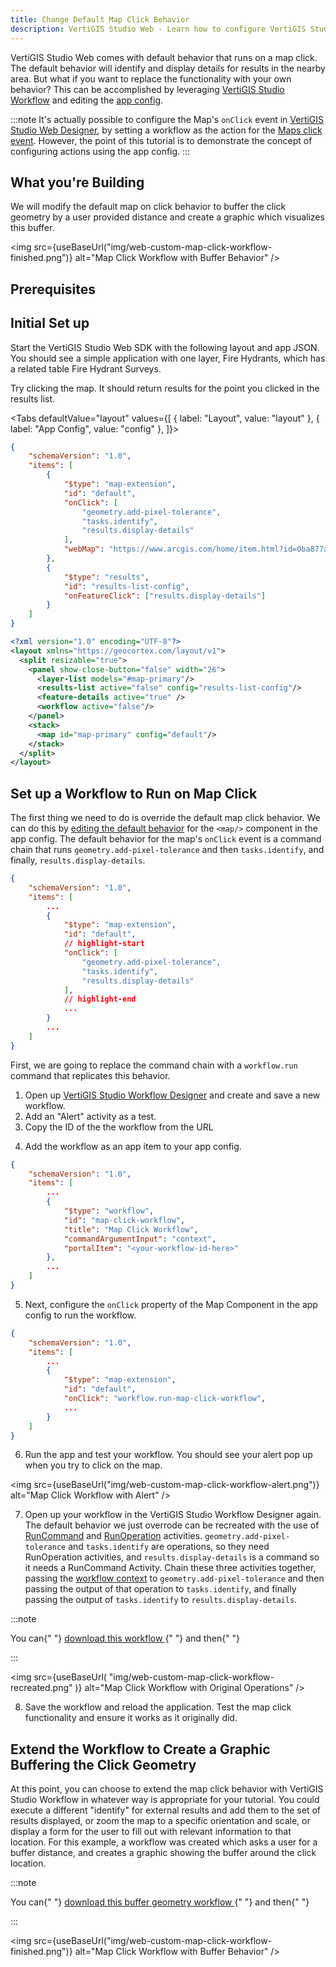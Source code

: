 ```yaml
---
title: Change Default Map Click Behavior
description: VertiGIS Studio Web - Learn how to configure VertiGIS Studio Web to change the default map click behavior
---
```



VertiGIS Studio Web comes with default behavior that runs on a map click. The default behavior will identify and display details for results in the nearby area. But what if you want to replace the functionality with your own behavior? This can be accomplished by leveraging [VertiGIS Studio Workflow](https://apps.vertigisstudio.com/workflow/designer/) and editing the [app config](configuration-app-config-getting-started.mdx).

:::note
It's actually possible to configure the Map's `onClick` event in [VertiGIS Studio Web Designer](https://apps.vertigisstudio.com/web/designer/), by setting a workflow as the action for the [Maps click event](https://docs.vertigisstudio.com/webviewer/latest/admin-help/Default.htm#gwv/component-settings.htm). However, the point of this tutorial is to demonstrate the concept of configuring actions using the app config.
:::

## What you're Building

We will modify the default map on click behavior to buffer the click geometry by a user provided distance and create a graphic which visualizes this buffer.

<img
    src={useBaseUrl("img/web-custom-map-click-workflow-finished.png")}
    alt="Map Click Workflow with Buffer Behavior"
/>

## Prerequisites

<PrereqsLayoutConfigEditingSnippet />

## Initial Set up

Start the VertiGIS Studio Web SDK with the following layout and app JSON. You should see a simple application with one layer, Fire Hydrants, which has a related table Fire Hydrant Surveys.

Try clicking the map. It should return results for the point you clicked in the results list.

<Tabs
  defaultValue="layout"
  values={[
    { label: "Layout", value: "layout" },
    { label: "App Config", value: "config" },
  ]}>
<TabItem value="config">

```json title="app/app.json"
{
    "schemaVersion": "1.0",
    "items": [
        {
            "$type": "map-extension",
            "id": "default",
            "onClick": [
                "geometry.add-pixel-tolerance",
                "tasks.identify",
                "results.display-details"
            ],
            "webMap": "https://www.arcgis.com/home/item.html?id=0ba877a4185448cb832af9a661031e31"
        },
        {
            "$type": "results",
            "id": "results-list-config",
            "onFeatureClick": ["results.display-details"]
        }
    ]
}
```

</TabItem>
<TabItem value="layout">

```xml title="app/layout.xml"
<?xml version="1.0" encoding="UTF-8"?>
<layout xmlns="https://geocortex.com/layout/v1">
  <split resizable="true">
    <panel show-close-button="false" width="26">
      <layer-list models="#map-primary"/>
      <results-list active="false" config="results-list-config"/>
      <feature-details active="true" />
      <workflow active="false"/>
    </panel>
    <stack>
      <map id="map-primary" config="default"/>
    </stack>
  </split>
</layout>
```

</TabItem>
</Tabs>

## Set up a Workflow to Run on Map Click

The first thing we need to do is override the default map click behavior. We can do this by [editing the default behavior](tutorial-change-default-behavior.mdx) for the `<map/>` component in the app config. The default behavior for the map's `onClick` event is a command chain that runs `geometry.add-pixel-tolerance` and then `tasks.identify`, and finally, `results.display-details`.

```json
{
    "schemaVersion": "1.0",
    "items": [
        ...
        {
            "$type": "map-extension",
            "id": "default",
            // highlight-start
            "onClick": [
                "geometry.add-pixel-tolerance",
                "tasks.identify",
                "results.display-details"
            ],
            // highlight-end
            ...
        }
        ...
    ]
}
```

First, we are going to replace the command chain with a `workflow.run` command that replicates this behavior.

1. Open up [VertiGIS Studio Workflow Designer](https://apps.vertigisstudio.com/workflow/designer/) and create and save a new workflow.
2. Add an "Alert" activity as a test.
3. Copy the ID of the the workflow from the URL

<WorkflowUrlSnippet />

4. Add the workflow as an app item to your app config.

```json
{
    "schemaVersion": "1.0",
    "items": [
        ...
        {
            "$type": "workflow",
            "id": "map-click-workflow",
            "title": "Map Click Workflow",
            "commandArgumentInput": "context",
            "portalItem": "<your-workflow-id-here>"
        },
        ...
    ]
}
```

5. Next, configure the `onClick` property of the Map Component in the app config to run the workflow.

```json
{
    "schemaVersion": "1.0",
    "items": [
        ...
        {
            "$type": "map-extension",
            "id": "default",
            "onClick": "workflow.run-map-click-workflow",
            ...
        }
    ]
}
```

6. Run the app and test your workflow. You should see your alert pop up when you try to click on the map.

<img
    src={useBaseUrl("img/web-custom-map-click-workflow-alert.png")}
    alt="Map Click Workflow with Alert"
/>

7. Open up your workflow in the VertiGIS Studio Workflow Designer again. The default behavior we just overrode can be recreated with the use of [RunCommand](https://docs.vertigisstudio.com/workflow/latest/help/run-command.html) and [RunOperation](https://docs.vertigisstudio.com/workflow/latest/help/run-operation.html) activities. `geometry.add-pixel-tolerance` and `tasks.identify` are operations, so they need RunOperation activities, and `results.display-details` is a command so it needs a RunCommand Activity. Chain these three activities together, passing the [workflow context](https://docs.vertigisstudio.com/webviewer/latest/admin-help/Default.htm#gwv/add-a-workflow-to-an-app.htm#use-the-menu-context-as-a-workflow-input) to `geometry.add-pixel-tolerance` and then passing the output of that operation to `tasks.identify`, and finally passing the output of `tasks.identify` to `results.display-details`.

:::note

<p>
    You can{" "}
    <a
        href={useBaseUrl(
            "workflows/web-map-click-behavior-recreated.json"
        )}
        download="map-click-behavior-recreated.json"
        target="_blank"
    >
        download this workflow
    </a>{" "}
    and then{" "}
    <a
        href="https://docs.vertigisstudio.com/workflow/latest/help/import-export-workflows.html"
        target="_blank"
    >
    </a>
</p>
:::

<img
    src={useBaseUrl(
        "img/web-custom-map-click-workflow-recreated.png"
    )}
    alt="Map Click Workflow with Original Operations"
/>

8. Save the workflow and reload the application. Test the map click functionality and ensure it works as it originally did.

## Extend the Workflow to Create a Graphic Buffering the Click Geometry

At this point, you can choose to extend the map click behavior with VertiGIS Studio Workflow in whatever way is appropriate for your tutorial. You could execute a different "identify" for external results and add them to the set of results displayed, or zoom the map to a specific orientation and scale, or display a form for the user to fill out with relevant information to that location. For this example, a workflow was created which asks a user for a buffer distance, and creates a graphic showing the buffer around the click location.

:::note

<p>
    You can{" "}
    <a
        href={useBaseUrl(
            "workflows/web-map-click-behavior-buffer.json"
        )}
        download="map-click-behavior-buffer.json"
        target="_blank"
    >
        download this buffer geometry workflow
    </a>{" "}
    and then{" "}
    <a
        href="https://docs.vertigisstudio.com/workflow/latest/help/import-export-workflows.html"
        target="_blank"
    >
    </a>
</p>
:::

<img
    src={useBaseUrl("img/web-custom-map-click-workflow-finished.png")}
    alt="Map Click Workflow with Buffer Behavior"
/>

